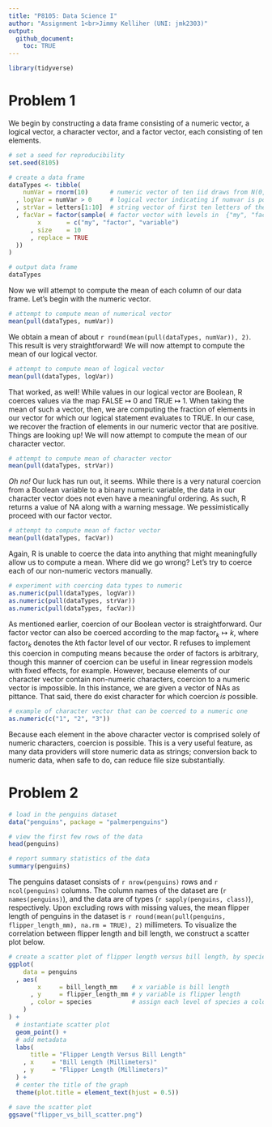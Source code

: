 ```yaml
---
title: "P8105: Data Science I"
author: "Assignment 1<br>Jimmy Kelliher (UNI: jmk2303)"
output:
  github_document:
    toc: TRUE
---
```


<!------------------------------------------------------------------------------------------
Preamble
------------------------------------------------------------------------------------------->

```r
library(tidyverse)
```

<!------------------------------------------------------------------------------------------
Problem 1
------------------------------------------------------------------------------------------->

# Problem 1

We begin by constructing a data frame consisting of a numeric vector, a logical vector, a character vector, and a factor vector, each consisting of ten elements.

```r
# set a seed for reproducibility
set.seed(8105)

# create a data frame
dataTypes <- tibble(
    numVar = rnorm(10)      # numeric vector of ten iid draws from N(0, 1)
  , logVar = numVar > 0     # logical vector indicating if numvar is positive
  , strVar = letters[1:10]  # string vector of first ten letters of the alphabet
  , facVar = factor(sample( # factor vector with levels in  {"my", "factor", "variable"}
        x       = c("my", "factor", "variable")
      , size    = 10
      , replace = TRUE
  ))
)

# output data frame
dataTypes
```

Now we will attempt to compute the mean of each column of our data frame. Let's begin with the numeric vector.

```r
# attempt to compute mean of numerical vector
mean(pull(dataTypes, numVar))
```

We obtain a mean of about `r round(mean(pull(dataTypes, numVar)), 2)`. This result is very straightforward! We will now attempt to compute the mean of our logical vector.

```r
# attempt to compute mean of logical vector
mean(pull(dataTypes, logVar))
```

That worked, as well! While values in our logical vector are Boolean, R coerces values via the map FALSE $\mapsto$ 0 and TRUE $\mapsto$ 1. When taking the mean of such a vector, then, we are computing the fraction of elements in our vector for which our logical statement evaluates to TRUE. In our case, we recover the fraction of elements in our numeric vector that are positive. Things are looking up! We will now attempt to compute the mean of our character vector.

```r
# attempt to compute mean of character vector
mean(pull(dataTypes, strVar))
```

_Oh no!_ Our luck has run out, it seems. While there is a very natural coercion from a Boolean variable to a binary numeric variable, the data in our character vector does not even have a meaningful ordering. As such, R returns a value of NA along with a warning message. We pessimistically proceed with our factor vector.

```r
# attempt to compute mean of factor vector
mean(pull(dataTypes, facVar))
```

Again, R is unable to coerce the data into anything that might meaningfully allow us to compute a mean. Where did we go wrong? Let's try to coerce each of our non-numeric vectors manually.

```r
# experiment with coercing data types to numeric
as.numeric(pull(dataTypes, logVar))
as.numeric(pull(dataTypes, strVar))
as.numeric(pull(dataTypes, facVar))
```

As mentioned earlier, coercion of our Boolean vector is straightforward. Our factor vector can also be coerced according to the map $\text{factor}_k \mapsto k$, where $\text{factor}_k$ denotes the $k$th factor level of our vector. R refuses to implement this coercion in computing means because the order of factors is arbitrary, though this manner of coercion can be useful in linear regression models with fixed effects, for example. However, because elements of our character vector contain non-numeric characters, coercion to a numeric vector is impossible. In this instance, we are given a vector of NAs as pittance. That said, there do exist character for which coercion _is_ possible.

```r
# example of character vector that can be coerced to a numeric one
as.numeric(c("1", "2", "3"))
```

Because each element in the above character vector is comprised solely of numeric characters, coercion is possible. This is a very useful feature, as many data providers will store numeric data as strings; conversion back to numeric data, when safe to do, can reduce file size substantially.

<!------------------------------------------------------------------------------------------
Problem 2
------------------------------------------------------------------------------------------->

# Problem 2

```r
# load in the penguins dataset
data("penguins", package = "palmerpenguins")

# view the first few rows of the data
head(penguins)

# report summary statistics of the data
summary(penguins)
```

The penguins dataset consists of `r nrow(penguins)` rows and `r ncol(penguins)` columns. The column names of the dataset are (`r names(penguins)`), and the data are of types (`r sapply(penguins, class)`), respectively. Upon excluding rows with missing values, the mean flipper length of penguins in the dataset is `r round(mean(pull(penguins, flipper_length_mm), na.rm = TRUE), 2)` millimeters. To visualize the correlation between flipper length and bill length, we construct a scatter plot below.

```r
# create a scatter plot of flipper length versus bill length, by species
ggplot(
    data = penguins 
  , aes(
        x     = bill_length_mm    # x variable is bill length
      , y     = flipper_length_mm # y variable is flipper length
      , color = species           # assign each level of species a color
    )
) +
  # instantiate scatter plot
  geom_point() +
  # add metadata
  labs(
      title = "Flipper Length Versus Bill Length"
    , x     = "Bill Length (Millimeters)"
    , y     = "Flipper Length (Millimeters)"
  ) +
  # center the title of the graph
  theme(plot.title = element_text(hjust = 0.5))

# save the scatter plot
ggsave("flipper_vs_bill_scatter.png")
```